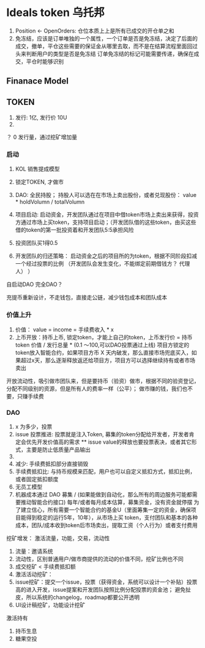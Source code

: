# Ideals  token 乌托邦

1. Position <- OpenOrders: 仓位本质上上是所有已成交的开仓单之和
2. 免冻结，应该是订单唯独的一个属性，一个订单是否是免冻结，决定了后面的成交，撤单，平仓这些需要的保证金从哪里去取，而不是在结算流程里面回过头来判断用户的类型是否是免冻结
订单免冻结的标记可能需要传递，确保在成交，平仓时能够识别

## Finanace Model

## TOKEN
1. 发行: 1亿, 发行价 10U
2.

？
0 发行量，通过挖矿增加量


### 启动
1. KOL 销售提成模型
2. 锁定TOKEN, 才做市

3. DAO: 全民持股； 持股人可以选在在市场上卖出股份，或者兑现股份： value * holdVolumn / totalVolumn
4. 项目启动: 启动资金，开发团队通过在项目中借token市场上卖出来获得，投资方通过市场上买token，支持项目启动；（开发团队借的这些token，由买这些借的token的第一批投资着和开发团队5:5承担风险
1. 投资团队买1得0.5
2. 开发团队的归还策略： 启动资金之后的项目所的为token，根据不同阶段扣减一个经过投票的比例 （开发团队会发生变化，不能绑定前期借钱方？ 代理人）
）

自启动DAO 完全DAO？

充提币重新设计，不走钱包，直接走公链，减少钱包成本和团队成本

### 价值上升

1. 价值： value = income = 手续费收入 * x
2. 上币开放：持币上币, 锁定token，才能上自己的token，上币发行价 = 持币 token 价值 / 发行总量 * (0.1 ～100,可以DAO投票通过上线)
    项目方锁定的token放入智能合约，如果项目方币 X 天内破发，那么直接市场兜底买入，如果超过x天，那么逐渐释放返还给项目方，项目方可以选择继续持有或者市场卖出

开放流动性，吸引做市团队来，但是要持币（验资）做市，根据不同的验资登记，分配不同级别的资源，但是所有人的费率一样（公平）；
做市赚的钱，我们也不要，只赚手续费

### DAO

1. x 为多少，投票
2. issue 投票推进: 投票就是注入Token, 募集的token分配给开发者，开发者肯定会优先开发价值高的需求
** issue value的释放也要投票表决，或者其它形式，主要是防止低质量产品输出
3. 
6. 减少: 手续费抵扣部分直接销毁
7. 手续费抵扣比: 与持币规模来匹配，用户也可以自定义抵扣方式，抵扣比例，或者固定抵扣额度
8. 无员工模型
9. 机器成本通过 DAO 募集 / (如果能做到自动化，那么所有的周边服务可能都需要推动智能合约接口)
每年/或者每月成本估算，募集资金，没有资金就停摆
为了建立信心，所有需要一个智能合约的基金U（里面筹集一定的资金，确保项目能得到稳定的运行5年，10年），从市场上买 token，支付团队和基本的各种成本，团队/成本收到token后市场卖出，提取工资（个人行为）或者支付费用

挖矿增发： 激活流量，功能，交易，流动性
1. 流量：邀请系统
2. 流动性，区别普通用户/做市商提供的流动的价值不同，挖矿比例也不同
3. 成交挖矿 < 手续费抵扣额
4. 激活活动挖矿： 
5. issue挖矿：提交一个issue，投票（获得资金，系统可以设计一个补贴）投票高的进入开发，issue提案和开发团队按照比例分配投票的资金池； 避免扯皮，所以系统的changelog，roadmap都要公开透明
6. UI设计稿挖矿，功能设计挖矿

激活持有
1. 持币生息
2. 糖果空投
